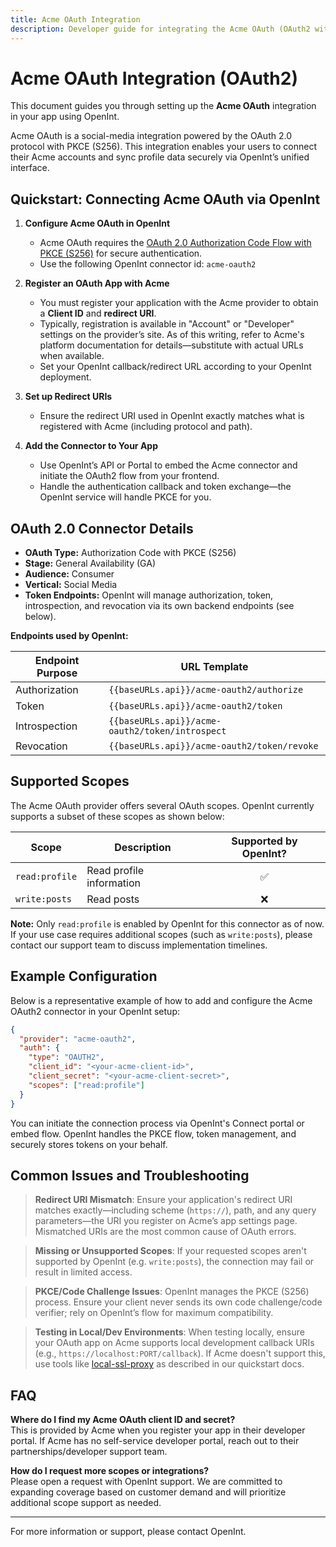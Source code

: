 ```yaml
---
title: Acme OAuth Integration
description: Developer guide for integrating the Acme OAuth (OAuth2 with PKCE) connector using OpenInt.
---
```


# Acme OAuth Integration (OAuth2)

This document guides you through setting up the **Acme OAuth** integration in your app using OpenInt.

Acme OAuth is a social-media integration powered by the OAuth 2.0 protocol with PKCE (S256). This integration enables your users to connect their Acme accounts and sync profile data securely via OpenInt’s unified interface.

## Quickstart: Connecting Acme OAuth via OpenInt

1. **Configure Acme OAuth in OpenInt**
   - Acme OAuth requires the [OAuth 2.0 Authorization Code Flow with PKCE (S256)](https://datatracker.ietf.org/doc/html/rfc7636) for secure authentication.
   - Use the following OpenInt connector id: `acme-oauth2`

2. **Register an OAuth App with Acme**
   - You must register your application with the Acme provider to obtain a **Client ID** and **redirect URI**.
   - Typically, registration is available in "Account" or "Developer" settings on the provider’s site. As of this writing, refer to Acme's platform documentation for details—substitute with actual URLs when available.
   - Set your OpenInt callback/redirect URL according to your OpenInt deployment.

3. **Set up Redirect URIs**
   - Ensure the redirect URI used in OpenInt exactly matches what is registered with Acme (including protocol and path).

4. **Add the Connector to Your App**
   - Use OpenInt’s API or Portal to embed the Acme connector and initiate the OAuth2 flow from your frontend.
   - Handle the authentication callback and token exchange—the OpenInt service will handle PKCE for you.

## OAuth 2.0 Connector Details

- **OAuth Type:** Authorization Code with PKCE (S256)
- **Stage:** General Availability (GA)
- **Audience:** Consumer
- **Vertical:** Social Media
- **Token Endpoints:** OpenInt will manage authorization, token, introspection, and revocation via its own backend endpoints (see below).

**Endpoints used by OpenInt:**

| Endpoint Purpose     | URL Template                                   |
|---------------------|------------------------------------------------|
| Authorization       | `{{baseURLs.api}}/acme-oauth2/authorize`        |
| Token               | `{{baseURLs.api}}/acme-oauth2/token`            |
| Introspection       | `{{baseURLs.api}}/acme-oauth2/token/introspect` |
| Revocation          | `{{baseURLs.api}}/acme-oauth2/token/revoke`     |

## Supported Scopes

The Acme OAuth provider offers several OAuth scopes. OpenInt currently supports a subset of these scopes as shown below:

| Scope         | Description               | Supported by OpenInt? |
|---------------|--------------------------|:---------------------:|
| <span title="Read profile information">`read:profile`</span> | <span title="Read profile information">Read profile information</span> | ✅ |
| <span title="Read posts">`write:posts`</span>      | <span title="Read posts">Read posts</span>          | ❌ |

<!-- If upstream documentation for scopes exists, link here; none available. -->

**Note:** Only `read:profile` is enabled by OpenInt for this connector as of now. If your use case requires additional scopes (such as `write:posts`), please contact our support team to discuss implementation timelines.

## Example Configuration

Below is a representative example of how to add and configure the Acme OAuth2 connector in your OpenInt setup:

```json
{
  "provider": "acme-oauth2",
  "auth": {
    "type": "OAUTH2",
    "client_id": "<your-acme-client-id>",
    "client_secret": "<your-acme-client-secret>",
    "scopes": ["read:profile"]
  }
}
```

You can initiate the connection process via OpenInt's Connect portal or embed flow. OpenInt handles the PKCE flow, token management, and securely stores tokens on your behalf.

## Common Issues and Troubleshooting

> **Redirect URI Mismatch**: Ensure your application's redirect URI matches exactly—including scheme (`https://`), path, and any query parameters—the URI you register on Acme’s app settings page. Mismatched URIs are the most common cause of OAuth errors.

> **Missing or Unsupported Scopes**: If your requested scopes aren't supported by OpenInt (e.g. `write:posts`), the connection may fail or result in limited access.

> **PKCE/Code Challenge Issues**: OpenInt manages the PKCE (S256) process. Ensure your client never sends its own code challenge/code verifier; rely on OpenInt’s flow for maximum compatibility.

> **Testing in Local/Dev Environments**: When testing locally, ensure your OAuth app on Acme supports local development callback URIs (e.g., `https://localhost:PORT/callback`). If Acme doesn't support this, use tools like [local-ssl-proxy](https://openint.dev/docs/getting-started/quickstart) as described in our quickstart docs.

## FAQ

**Where do I find my Acme OAuth client ID and secret?**  
This is provided by Acme when you register your app in their developer portal. If Acme has no self-service developer portal, reach out to their partnerships/developer support team.

**How do I request more scopes or integrations?**  
Please open a request with OpenInt support. We are committed to expanding coverage based on customer demand and will prioritize additional scope support as needed.

---
For more information or support, please contact OpenInt.